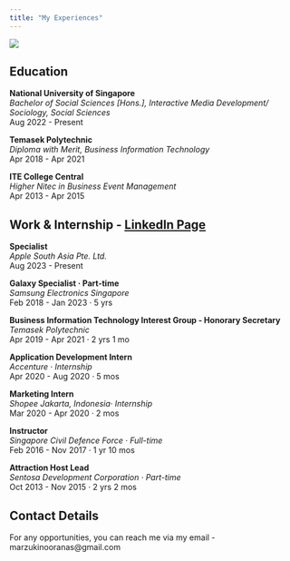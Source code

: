 ```yaml
---
title: "My Experiences"
---
```


![](src/images/aboutme.png)

## Education

**National University of Singapore**\
*Bachelor of Social Sciences \[Hons.\], Interactive Media Development/ Sociology, Social Sciences* <br> Aug 2022 - Present

**Temasek Polytechnic**\
*Diploma with Merit, Business Information Technology* <br> Apr 2018 - Apr 2021

**ITE College Central**\
*Higher Nitec in Business Event Management* <br> Apr 2013 - Apr 2015

## Work & Internship - [LinkedIn Page](https://www.linkedin.com/in/marzuki-nooranas-b5947b17a/)

**Specialist**\
*Apple South Asia Pte. Ltd.* <br> Aug 2023 - Present

**Galaxy Specialist · Part-time**\
*Samsung Electronics Singapore* <br>Feb 2018 - Jan 2023 · 5 yrs

**Business Information Technology Interest Group - Honorary Secretary**\
*Temasek Polytechnic* <br>Apr 2019 - Apr 2021 · 2 yrs 1 mo

**Application Development Intern**\
*Accenture · Internship* <br>Apr 2020 - Aug 2020 · 5 mos

**Marketing Intern**\
*Shopee Jakarta, Indonesia· Internship* <br>Mar 2020 - Apr 2020 · 2 mos

**Instructor**\
*Singapore Civil Defence Force · Full-time* <br>Feb 2016 - Nov 2017 · 1 yr 10 mos

**Attraction Host Lead**\
*Sentosa Development Corporation · Part-time* <br>Oct 2013 - Nov 2015 · 2 yrs 2 mos

## Contact Details

For any opportunities, you can reach me via my email - marzukinooranas\@gmail.com

